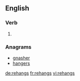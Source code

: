 ==English==

===Verb===
{{head|en|verb form}}

# {{en-third-person singular of|rehang}}

===Anagrams===
* [[gnasher#English|gnasher]]
* [[hangers#English|hangers]]

[[de:rehangs]]
[[fr:rehangs]]
[[vi:rehangs]]